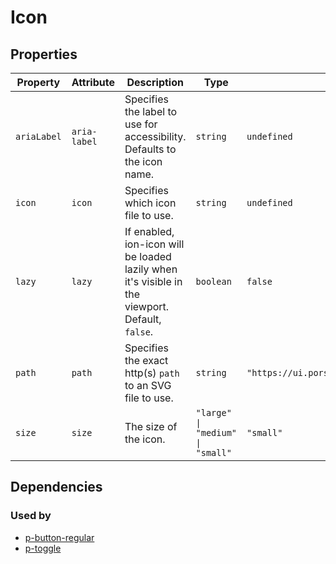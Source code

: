 # Icon



<!-- Auto Generated Below -->


## Properties

| Property    | Attribute    | Description                                                                                     | Type                             | Default                                    |
| ----------- | ------------ | ----------------------------------------------------------------------------------------------- | -------------------------------- | ------------------------------------------ |
| `ariaLabel` | `aria-label` | Specifies the label to use for accessibility. Defaults to the icon name.                        | `string`                         | `undefined`                                |
| `icon`      | `icon`       | Specifies which icon file to use.                                                               | `string`                         | `undefined`                                |
| `lazy`      | `lazy`       | If enabled, ion-icon will be loaded lazily when it's visible in the viewport. Default, `false`. | `boolean`                        | `false`                                    |
| `path`      | `path`       | Specifies the exact http(s) `path` to an SVG file to use.                                       | `string`                         | `"https://ui.porsche.com/cdn/0.0.3/icon/"` |
| `size`      | `size`       | The size of the icon.                                                                           | `"large" \| "medium" \| "small"` | `"small"`                                  |


## Dependencies

### Used by

 - [p-button-regular](#/action/button-regular)
 - [p-toggle](#/form/toggle)